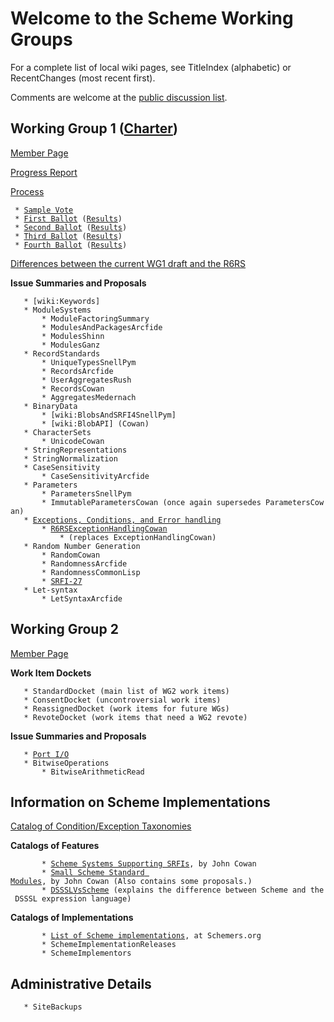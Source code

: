 = Welcome to the Scheme Working Groups =

For a complete list of local wiki pages, see TitleIndex (alphabetic) or RecentChanges (most recent first).

Comments are welcome at the [[http://lists.scheme-reports.org/cgi-bin/mailman/listinfo/scheme-reports|public discussion list]].

== Working Group 1 ([[http://www.scheme-reports.org/2009/working-group-1-charter.html|Charter]]) ==

[[MemberPagesWorkingGroupOne|Member Page]]

[[http://trac.sacrideo.us/wg/attachment/wiki/WikiStart/scheme-wg1-progress1.pdf|Progress Report]]

[[WorkingGroupOneProcess|Process]]
  * [[SampleVoteYakHandler|Sample Vote]]
  * [[:WG1Ballot1|First Ballot]] ([[:WG1Ballot1Results|Results]])
  * [[:WG1Ballot2|Second Ballot]] ([[:WG1Ballot2Results|Results]])
  * [[:WG1Ballot3|Third Ballot]] ([[:WG1Ballot3Results|Results]])
  * [[:WG1Ballot|Fourth Ballot]] ([[:WG1Ballot4Results|Results]])

[[:WG1vsR6RSDiff|Differences between the current WG1 draft and the R6RS]]

'''Issue Summaries and Proposals'''

    * [wiki:Keywords]
    * ModuleSystems
        * ModuleFactoringSummary
        * ModulesAndPackagesArcfide
        * ModulesShinn
        * ModulesGanz
    * RecordStandards
        * UniqueTypesSnellPym
        * RecordsArcfide
        * UserAggregatesRush
        * RecordsCowan
        * AggregatesMedernach
    * BinaryData
        * [wiki:BlobsAndSRFI4SnellPym]
        * [wiki:BlobAPI] (Cowan)
    * CharacterSets
        * UnicodeCowan
    * StringRepresentations
    * StringNormalization
    * CaseSensitivity
        * CaseSensitivityArcfide
    * Parameters
        * ParametersSnellPym
        * ImmutableParametersCowan (once again supersedes ParametersCowan)
    * [[ExceptionsErrorsAndConditions|Exceptions, Conditions, and Error handling]]
        * [[:R6RSExceptionHandlingCowan|R6RSExceptionHandlingCowan]]
            * (replaces ExceptionHandlingCowan)
    * Random Number Generation
        * RandomCowan
        * RandomnessArcfide
        * RandomnessCommonLisp
        * [[http://srfi.schemers.org/srfi-27/|SRFI-27]]
    * Let-syntax
        * LetSyntaxArcfide


== Working Group 2 ==

[[MemberPagesWorkingGroupTwo|Member Page]]

'''Work Item Dockets'''
    * StandardDocket (main list of WG2 work items)
    * ConsentDocket (uncontroversial work items)
    * ReassignedDocket (work items for future WGs)
    * RevoteDocket (work items that need a WG2 revote)

'''Issue Summaries and Proposals'''

    * [[PortIo|Port I/O]]
    * BitwiseOperations
        * BitwiseArithmeticRead


== Information on Scheme Implementations ==

[[ExceptionTaxonomies|Catalog of Condition/Exception Taxonomies]]

'''Catalogs of Features'''

        * [[http://spreadsheets.google.com/pub?key=tRCHK6jWXuKMABKAfoOwWqw&output=html|Scheme Systems Supporting SRFIs]], by John Cowan
        * [[http://spreadsheets.google.com/pub?key=tS3XfMIS7TfMSwMTtd8cbaA&output=html|Small Scheme Standard Modules]], by John Cowan (Also contains some proposals.)
        * [[:DSSSLVsScheme|DSSSLVsScheme]] (explains the difference between Scheme and the DSSSL expression language)

'''Catalogs of Implementations'''

        * [[http://community.schemewiki.org/?scheme-faq-standards#implementations|List of Scheme implementations]], at Schemers.org
        * SchemeImplementationReleases
        * SchemeImplementors

== Administrative Details ==

    * SiteBackups